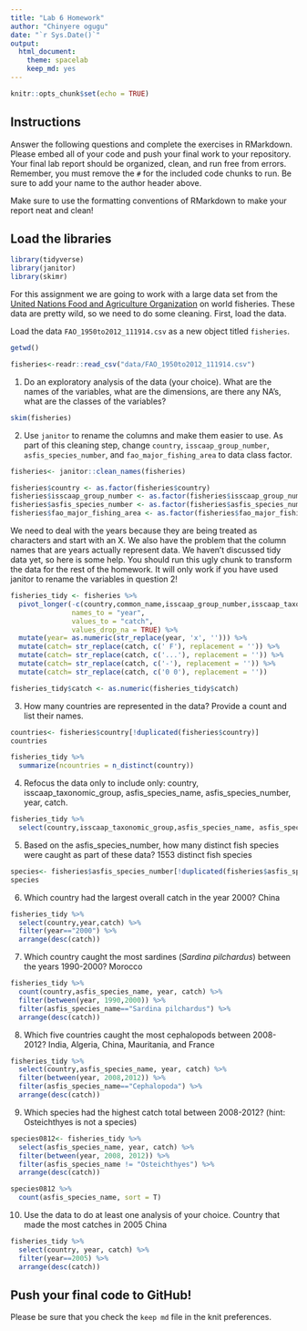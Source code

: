 ```yaml
---
title: "Lab 6 Homework"
author: "Chinyere ogugu"
date: "`r Sys.Date()`"
output:
  html_document: 
    theme: spacelab
    keep_md: yes
---
```


```r
knitr::opts_chunk$set(echo = TRUE)
```

## Instructions
Answer the following questions and complete the exercises in RMarkdown. Please embed all of your code and push your final work to your repository. Your final lab report should be organized, clean, and run free from errors. Remember, you must remove the `#` for the included code chunks to run. Be sure to add your name to the author header above.  

Make sure to use the formatting conventions of RMarkdown to make your report neat and clean!  

## Load the libraries
```r
library(tidyverse)
library(janitor)
library(skimr)
```

For this assignment we are going to work with a large data set from the [United Nations Food and Agriculture Organization](http://www.fao.org/about/en/) on world fisheries. These data are pretty wild, so we need to do some cleaning. First, load the data.  

Load the data `FAO_1950to2012_111914.csv` as a new object titled `fisheries`.
```r
getwd()
```
```r
fisheries<-readr::read_csv("data/FAO_1950to2012_111914.csv")

```

1. Do an exploratory analysis of the data (your choice). What are the names of the variables, what are the dimensions, are there any NA's, what are the classes of the variables?  

```r
skim(fisheries)
```

2. Use `janitor` to rename the columns and make them easier to use. As part of this cleaning step, change `country`, `isscaap_group_number`, `asfis_species_number`, and `fao_major_fishing_area` to data class factor. 
```r
fisheries<- janitor::clean_names(fisheries) 
```

```r
fisheries$country <- as.factor(fisheries$country)
fisheries$isscaap_group_number <- as.factor(fisheries$isscaap_group_number)
fisheries$asfis_species_number <- as.factor(fisheries$asfis_species_number)
fisheries$fao_major_fishing_area <- as.factor(fisheries$fao_major_fishing_area)
```

We need to deal with the years because they are being treated as characters and start with an X. We also have the problem that the column names that are years actually represent data. We haven't discussed tidy data yet, so here is some help. You should run this ugly chunk to transform the data for the rest of the homework. It will only work if you have used janitor to rename the variables in question 2!
```r
fisheries_tidy <- fisheries %>% 
  pivot_longer(-c(country,common_name,isscaap_group_number,isscaap_taxonomic_group,asfis_species_number,asfis_species_name,fao_major_fishing_area,measure),
               names_to = "year",
               values_to = "catch",
               values_drop_na = TRUE) %>% 
  mutate(year= as.numeric(str_replace(year, 'x', ''))) %>% 
  mutate(catch= str_replace(catch, c(' F'), replacement = '')) %>% 
  mutate(catch= str_replace(catch, c('...'), replacement = '')) %>% 
  mutate(catch= str_replace(catch, c('-'), replacement = '')) %>% 
  mutate(catch= str_replace(catch, c('0 0'), replacement = ''))

fisheries_tidy$catch <- as.numeric(fisheries_tidy$catch)
```

3. How many countries are represented in the data? Provide a count and list their names.
```r
countries<- fisheries$country[!duplicated(fisheries$country)]
countries
```
```r
fisheries_tidy %>% 
  summarize(ncountries = n_distinct(country))
```

4. Refocus the data only to include only: country, isscaap_taxonomic_group, asfis_species_name, asfis_species_number, year, catch.
```r
fisheries_tidy %>% 
  select(country,isscaap_taxonomic_group,asfis_species_name, asfis_species_number, year, catch)
```

5. Based on the asfis_species_number, how many distinct fish species were caught as part of these data? 
1553 distinct fish species
```r
species<- fisheries$asfis_species_number[!duplicated(fisheries$asfis_species_number)]
species
```

6. Which country had the largest overall catch in the year 2000?
China 
```r
fisheries_tidy %>% 
  select(country,year,catch) %>% 
  filter(year=="2000") %>% 
  arrange(desc(catch))
```

7. Which country caught the most sardines (_Sardina pilchardus_) between the years 1990-2000?
Morocco
```r
fisheries_tidy %>% 
  count(country,asfis_species_name, year, catch) %>% 
  filter(between(year, 1990,2000)) %>% 
  filter(asfis_species_name=="Sardina pilchardus") %>% 
  arrange(desc(catch))
```

8. Which five countries caught the most cephalopods between 2008-2012?
India, Algeria, China, Mauritania, and France
```r
fisheries_tidy %>% 
  select(country,asfis_species_name, year, catch) %>% 
  filter(between(year, 2008,2012)) %>% 
  filter(asfis_species_name=="Cephalopoda") %>% 
  arrange(desc(catch))
```

9. Which species had the highest catch total between 2008-2012? (hint: Osteichthyes is not a species)
```r
species0812<- fisheries_tidy %>% 
  select(asfis_species_name, year, catch) %>% 
  filter(between(year, 2008, 2012)) %>% 
  filter(asfis_species_name != "Osteichthyes") %>% 
  arrange(desc(catch))
```
```r
species0812 %>% 
  count(asfis_species_name, sort = T)
```

10. Use the data to do at least one analysis of your choice.
Country that made the most catches in 2005
China
```r
fisheries_tidy %>% 
  select(country, year, catch) %>% 
  filter(year==2005) %>% 
  arrange(desc(catch))

```

## Push your final code to GitHub!
Please be sure that you check the `keep md` file in the knit preferences.   